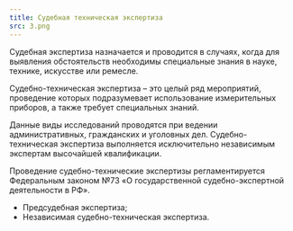 ```yaml
---
title: Судебная техническая экспертиза
src: 3.png
---
```


Судебная экспертиза назначается и проводится в случаях, когда для выявления обстоятельств необходимы специальные знания в науке, технике, искусстве или ремесле.

Судебно-техническая экспертиза – это целый ряд мероприятий, проведение которых подразумевает использование измерительных приборов, а также требует специальных знаний.

Данные виды исследований проводятся при ведении административных, гражданских и уголовных дел. Судебно-техническая экспертиза выполняется исключительно независимым экспертам высочайшей квалификации.

Проведение судебно-технические экспертизы регламентируется Федеральным законом №73 «О государственной судебно-экспертной деятельности в РФ».

- Предсудебная экспертиза;
- Независимая судебно-техническая экспертиза.
